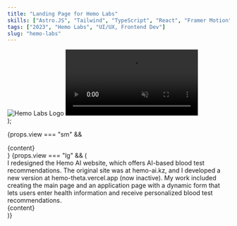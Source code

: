 ```yaml
---
title: "Landing Page for Hemo Labs"
skills: ["Astro.JS", "Tailwind", "TypeScript", "React", "Framer Motion"]
tags: ["2023", "Hemo Labs", "UI/UX, Frontend Dev"]
slug: "hemo-labs"
---
```



  <div class="flex flex-col items-center ">
    <img src="/assets/web-1.svg" alt="Hemo Labs Logo" class="mx-10" />
    <video
      src="/assets/web-1.mp4"
      class="origin-top scale-150 rounded-xl"
      autoPlay
      muted
      loop
    />
  </div>
);

{props.view === "sm" &&

<Block slug={frontmatter.slug} tags={frontmatter.tags} className="bg-white">
  <div class="absolute -translate-x-1/2 left-1/2 top-20 ">{content}</div>
</Block>}
{props.view === "lg" && (

<div class="relative flex flex-col p-6 overflow-hidden bg-white md:rounded-3xl rounded-2xl md:p-11 text-neutral-400">
  <Title className="!text-[#F58E7E]">{frontmatter.title}</Title>
  <TextBlock>
    I redesigned the Hemo AI website, which offers AI-based blood test
    recommendations. The original site was at hemo-ai.kz, and I developed a new
    version at hemo-theta.vercel.app (now inactive). My work included creating
    the main page and an application page with a dynamic form that lets users
    enter health information and receive personalized blood test
    recommendations.
  </TextBlock>
  <Skills
    skills={frontmatter.skills}
    highlight={"hover:text-[#F58E7E]"}
    className=""
  />
  <div class="mt-24 mb-24 top-2/3 xl:top-1/3 md:absolute md:w-1/2 left-1/2 md:mt-0">
    {content}
  </div>
</div>
)}
